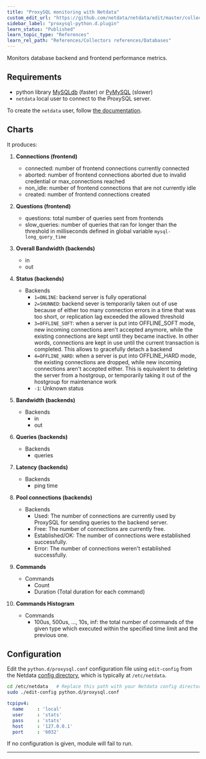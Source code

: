 ```yaml
---
title: "ProxySQL monitoring with Netdata"
custom_edit_url: "https://github.com/netdata/netdata/edit/master/collectors/python.d.plugin/proxysql/README.md"
sidebar_label: "proxysql-python.d.plugin"
learn_status: "Published"
learn_topic_type: "References"
learn_rel_path: "References/Collectors references/Databases"
---
```



Monitors database backend and frontend performance metrics.

## Requirements

-   python library [MySQLdb](https://github.com/PyMySQL/mysqlclient-python) (faster) or [PyMySQL](https://github.com/PyMySQL/PyMySQL) (slower)
-   `netdata` local user to connect to the ProxySQL server.

To create the `netdata` user, follow [the documentation](https://github.com/sysown/proxysql/wiki/Users-configuration#creating-a-new-user).

## Charts

It produces:

1.  **Connections (frontend)**

    -   connected: number of frontend connections currently connected
    -   aborted: number of frontend connections aborted due to invalid credential or max_connections reached
    -   non_idle: number of frontend connections that are not currently idle
    -   created: number of frontend connections created

2.  **Questions (frontend)**

    -   questions: total number of queries sent from frontends
    -   slow_queries: number of queries that ran for longer than the threshold in milliseconds defined in global variable `mysql-long_query_time`

3.  **Overall Bandwidth (backends)**

    -   in
    -   out

4.  **Status (backends)**

    -   Backends
        -   `1=ONLINE`: backend server is fully operational
        -   `2=SHUNNED`: backend sever is temporarily taken out of use because of either too many connection errors in a time that was too short, or replication lag exceeded the allowed threshold
        -   `3=OFFLINE_SOFT`: when a server is put into OFFLINE_SOFT mode, new incoming connections aren't accepted anymore, while the existing connections are kept until they became inactive. In other words, connections are kept in use until the current transaction is completed. This allows to gracefully detach a backend
        -   `4=OFFLINE_HARD`: when a server is put into OFFLINE_HARD mode, the existing connections are dropped, while new incoming connections aren't accepted either. This is equivalent to deleting the server from a hostgroup, or temporarily taking it out of the hostgroup for maintenance work
        -   `-1`: Unknown status

5.  **Bandwidth (backends)**

    -   Backends
        -   in
        -   out

6.  **Queries (backends)**

    -   Backends
        -   queries

7.  **Latency (backends)**

    -   Backends
        -   ping time

8.  **Pool connections (backends)**

    -   Backends
        -   Used: The number of connections are currently used by ProxySQL for sending queries to the backend server.
        -   Free: The number of connections are currently free.
        -   Established/OK: The number of connections were established successfully.
        -   Error: The number of connections weren't established successfully.

9.  **Commands**

    -   Commands
        -   Count
        -   Duration (Total duration for each command)

10. **Commands Histogram**

    -   Commands
        -   100us, 500us, ..., 10s, inf: the total number of commands of the given type which executed within the specified time limit and the previous one.

## Configuration

Edit the `python.d/proxysql.conf` configuration file using `edit-config` from the Netdata [config
directory](/docs/configure/nodes.md), which is typically at `/etc/netdata`.

```bash
cd /etc/netdata   # Replace this path with your Netdata config directory, if different
sudo ./edit-config python.d/proxysql.conf
```

```yaml
tcpipv4:
  name     : 'local'
  user     : 'stats'
  pass     : 'stats'
  host     : '127.0.0.1'
  port     : '6032'
```

If no configuration is given, module will fail to run.

---


